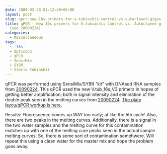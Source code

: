```yaml
---
date: 2009-02-28 01:12:40+00:00
layout: post
slug: qpcr-new-16s-primers-for-v-tubiashii-control-vs-autoclaved-gigas-samples-see-20090224
title: qPCR - New 16s primers for V.tubiashii Control vs. Autoclaved gigas samples
  (see 20090224)
categories:
  - Miscellaneous
tags:
  - '16s'
  - Opticon2
  - qPCR
  - SensiMix
  - SYBR
  - Vibrio tubiashii
---
```


qPCR was performed using SensiMix/SYBR "kit" with DNAsed RNA samples from [20090224](/Sam%27s+Working+Notebook+Jan-May+2009#sjw20090224). This qPCR used the new V.tub_16s_V3 primers in hopes of getting better amplification; both in signal intensity and elimination of the double peak seen in the melting curves from [20090224](/Sam%27s+Working+Notebook+Jan-May+2009#sjw20090224). [The plate layou/qPCR workup is here](https://eagle.fish.washington.edu/Arabidopsis/Notebook%20Workup%20Files/20090227-1.jpg).

Results: Fluorescence comes up WAY too early; at like the 5th cycle! Also, there are two peaks in the melting curves. Additionally, there is a signal in the two water samples and the melting curve for this contamination matches up with one of the melting cure peaks seen in the actual sample melting curves. So, there is some sort of contamination somehwere. Will repeat this using a clean water for the master mix and hope the problem goes away.
